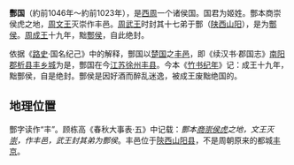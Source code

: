 {{Unreferenced|time=2018-06-16T10:30:15+00:00}}

{{周代诸侯国
|国名=酆
|国君姓氏=[[姬姓|姬姓]]
|爵位=侯爵
|国都=丰（[[陝西|陝西]][[山阳县|山阳县]]）
|分封者=[[周武王|周武王]]
|始祖=周武王十七弟
|建国年=周武王元年
|灭亡年=[[周成王|周成王]]19年
|灭亡原因=被周朝废黜
|史书记载=1.《春秋大事表·五》 </small><br>2.《竹书纪年》</small>
}}

'''酆国'''（約前1046年～約前1023年），是[[西周|西周]]一个诸侯国。国君为姬姓。酆本商崇侯虎之地，[[周文王|周文王]]灭崇作丰邑。[[周武王|周武王]]时封其十七弟于酆（[[陕西|陕西]][[山阳|山阳]]），是为[[豐侯|酆侯]]。[[周成王|周成王]]十九年，黜[[酆侯|酆侯]]，自此绝封。

依据《[[路史|路史]]·国名纪己》中的解释，酆国以[[楚国|楚国]]之[[丰邑|丰邑]]，即《续汉书·郡国志》[[南阳郡|南阳郡]][[析县|析县]][[丰乡城|丰乡城]]为是，酆国在今[[江苏|江苏]][[徐州|徐州]][[丰县|丰县]]。今本《[[竹书纪年|竹书纪年]]》记：成王十九年，黜酆侯，自是绝封。酆侯是因好酒而醉乱迷逸，被成王废黜绝国的。

==地理位置==

酆字读作“丰”。顾栋高《春秋大事表·五》中记载：''酆本[[商朝|商]][[崇侯虎|崇侯虎]]之地，文王灭[[崇國|崇]]，作丰邑，武王封其弟为酆侯''。丰邑位于[[陝西|陝西]][[山阳县|山阳县]]，不是周朝原来的都城[[丰京|丰京]]。


{{周代諸侯列國}}
{{周初姬姓诸侯}}
{{China-hist-stub}}